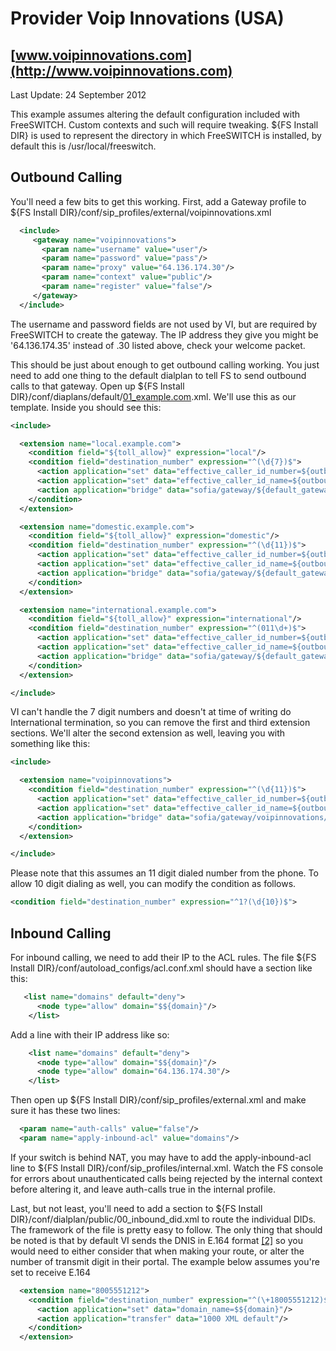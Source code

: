 
# Provider Voip Innovations (USA) 

 

## [www.voipinnovations.com](http://www.voipinnovations.com)

Last Update: 24 September 2012

This example assumes altering the default configuration included with FreeSWITCH. Custom contexts and such will require tweaking. ${FS Install DIR} is used to represent the directory in which FreeSWITCH is installed, by default this is /usr/local/freeswitch.

## Outbound Calling

You'll need a few bits to get this working. First, add a Gateway profile to ${FS Install DIR}/conf/sip\_profiles/external/voipinnovations.xml

```xml
  <include>
     <gateway name="voipinnovations">
       <param name="username" value="user"/>
       <param name="password" value="pass"/> 
       <param name="proxy" value="64.136.174.30"/>
       <param name="context" value="public"/>
       <param name="register" value="false"/>
     </gateway>
  </include>
```

The username and password fields are not used by VI, but are required by FreeSWITCH to create the gateway. The IP address they give you might be '64.136.174.35' instead of .30 listed above, check your welcome packet.

This should be just about enough to get outbound calling working. You just need to add one thing to the default dialplan to tell FS to send outbound calls to that gateway. Open up ${FS Install DIR}/conf/diaplans/default/[01\_example.com](http://01%5Fexample.com).xml. We'll use this as our template. Inside you should see this:

```xml
<include>

  <extension name="local.example.com">
    <condition field="${toll_allow}" expression="local"/>
    <condition field="destination_number" expression="^(\d{7})$">
      <action application="set" data="effective_caller_id_number=${outbound_caller_id_number}"/>
      <action application="set" data="effective_caller_id_name=${outbound_caller_id_name}"/>
      <action application="bridge" data="sofia/gateway/${default_gateway}/1${default_areacode}$1"/>
    </condition>
  </extension>

  <extension name="domestic.example.com">
    <condition field="${toll_allow}" expression="domestic"/>
    <condition field="destination_number" expression="^(\d{11})$">
      <action application="set" data="effective_caller_id_number=${outbound_caller_id_number}"/>
      <action application="set" data="effective_caller_id_name=${outbound_caller_id_name}"/>
      <action application="bridge" data="sofia/gateway/${default_gateway}/$1"/>
    </condition>
  </extension>

  <extension name="international.example.com">
    <condition field="${toll_allow}" expression="international"/>
    <condition field="destination_number" expression="^(011\d+)$">
      <action application="set" data="effective_caller_id_number=${outbound_caller_id_number}"/>
      <action application="set" data="effective_caller_id_name=${outbound_caller_id_name}"/>
      <action application="bridge" data="sofia/gateway/${default_gateway}/$1"/>
    </condition>
  </extension>

</include>
```

VI can't handle the 7 digit numbers and doesn't at time of writing do International termination, so you can remove the first and third extension sections. We'll alter the second extension as well, leaving you with something like this:

```xml
<include>

  <extension name="voipinnovations">
    <condition field="destination_number" expression="^(\d{11})$">
      <action application="set" data="effective_caller_id_number=${outbound_caller_id_number}"/>
      <action application="set" data="effective_caller_id_name=${outbound_caller_id_name}"/>
      <action application="bridge" data="sofia/gateway/voipinnovations/$1"/>
    </condition>
  </extension>

</include>
```

Please note that this assumes an 11 digit dialed number from the phone. To allow 10 digit dialing as well, you can modify the condition as follows.

```xml
<condition field="destination_number" expression="^1?(\d{10})$">
```

## Inbound Calling

For inbound calling, we need to add their IP to the ACL rules. The file ${FS Install DIR}/conf/autoload\_configs/acl.conf.xml should have a section like this:

```xml
   <list name="domains" default="deny">
      <node type="allow" domain="$${domain}"/>
    </list> 
```

Add a line with their IP address like so:

```xml
    <list name="domains" default="deny">
      <node type="allow" domain="$${domain}"/>
      <node type="allow" domain="64.136.174.30"/>
    </list>
```

Then open up ${FS Install DIR}/conf/sip\_profiles/external.xml and make sure it has these two lines:

```xml
  <param name="auth-calls" value="false"/>
  <param name="apply-inbound-acl" value="domains"/>
```

If your switch is behind NAT, you may have to add the apply-inbound-acl line to ${FS Install DIR}/conf/sip\_profiles/internal.xml. Watch the FS console for errors about unauthenticated calls being rejected by the internal context before altering it, and leave auth-calls true in the internal profile.

Last, but not least, you'll need to add a section to ${FS Install DIR}/conf/dialplan/public/00\_inbound\_did.xml to route the individual DIDs. The framework of the file is pretty easy to follow. The only thing that should be noted is that by default VI sends the DNIS in E.164 format [\[2\]](http://en.wikipedia.org/wiki/E.164) so you would need to either consider that when making your route, or alter the number of transmit digit in their portal. The example below assumes you're set to receive E.164

```xml
  <extension name="8005551212">
    <condition field="destination_number" expression="^(\+18005551212)$">
      <action application="set" data="domain_name=$${domain}"/>
      <action application="transfer" data="1000 XML default"/>
    </condition>
  </extension> 
```


